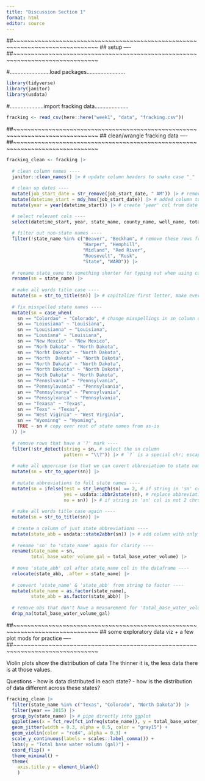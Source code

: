 ```yaml
---
title: "Discussion Section 1"
format: html
editor: source
---
```


##~~~~~~~~~~~~~~~~~~~~~~~~~~~~~~~~~~~~~~~~~~~~~~~~~~~~~~~~~~~~~~~~~~~~~~~~~~~~~~
##                                    setup                                 ----
##~~~~~~~~~~~~~~~~~~~~~~~~~~~~~~~~~~~~~~~~~~~~~~~~~~~~~~~~~~~~~~~~~~~~~~~~~~~~~~

#..........................load packages.........................
```r
library(tidyverse)
library(janitor)
library(usdata)
```


#......................import fracking data......................
```r
fracking <- read_csv(here::here("week1", "data", "fracking.csv"))
```


##~~~~~~~~~~~~~~~~~~~~~~~~~~~~~~~~~~~~~~~~~~~~~~~~~~~~~~~~~~~~~~~~~~~~~~~~~~~~~~
##                        clean/wrangle fracking data                       ----
##~~~~~~~~~~~~~~~~~~~~~~~~~~~~~~~~~~~~~~~~~~~~~~~~~~~~~~~~~~~~~~~~~~~~~~~~~~~~~~

```r
fracking_clean <- fracking |> 
  
  # clean column names ----
  janitor::clean_names() |> # update column headers to snake case "_"
  
  # clean up dates ----
  mutate(job_start_date = str_remove(job_start_date, " AM")) |> # remove 'AM' from job_start_date column
  mutate(datetime_start = mdy_hms(job_start_date)) |> # added column to convert from string to date (save to new col)
  mutate(year = year(datetime_start)) |> # create 'year' col from date column 

  # select relevant cols ----
  select(datetime_start, year, state_name, county_name, well_name, total_base_water_volume) |> # select these columns 
  
  # filter out non-state names ----
  filter(!state_name %in% c("Beaver", "Beckham", # remove these rows from state_name column 
                            "Harper", "Hemphill", 
                            "Midland", "Red River", 
                            "Roosevelt", "Rusk", 
                            "State", "WARD")) |> 
  
  # rename state_name to something shorter for typing out when using case_when (not necessary) ----
  rename(sn = state_name) |> 
  
  # make all words title case ----
  mutate(sn = str_to_title(sn)) |> # capitalize first letter, make everything else lowercase
  
  # fix misspelled state names ----
  mutate(sn = case_when(
    sn == "Colordao" ~ "Colorado", # change misspellings in sn column on the left to the correct spelling on the right
    sn == "Loiusiana" ~ "Louisiana", 
    sn == "Louisianna" ~ "Louisiana",
    sn == "Lousiana" ~ "Louisiana",
    sn == "New Mexcio" ~ "New Mexico",
    sn == "Norh Dakota" ~ "North Dakota",
    sn == "Norht Dakota" ~ "North Dakota",
    sn == "North  Dakota" ~ "North Dakota",
    sn == "North Dakata" ~ "North Dakota",
    sn == "North Dakotta" ~ "North Dakota",
    sn == "Noth Dakota" ~ "North Dakota",
    sn == "Pennslvania" ~ "Pennsylvania",
    sn == "Pennsylavania" ~ "Pennsylvania",
    sn == "Pennsylvanya" ~ "Pennsylvania",
    sn == "Penssylvania" ~ "Pennsylvania",
    sn == "Texasa" ~ "Texas",
    sn == "Texs" ~ "Texas", 
    sn == "West Viginia" ~ "West Virginia",
    sn == "Wyominng" ~ "Wyoming", 
    TRUE ~ sn # copy over rest of state names from as-is
  )) |> 
  
  # remove rows that have a '?' mark ----
  filter(!str_detect(string = sn, # select the sn column 
                     pattern = "\\?")) |> # `?` is a special chr; escape with `\\` prefix
  
  # make all uppercase (so that we can covert abbreviation to state names) ----
  mutate(sn = str_to_upper(sn)) |> 
  
  # mutate abbreviations to full state names ----
  mutate(sn = ifelse(test = str_length(sn) == 2, # if string in 'sn' col is 2 chrs long
                     yes = usdata::abbr2state(sn), # replace abbreviation with full state name 
                     no = sn)) |> # if string in 'sn' col is not 2 chrs long, keep state name as-is
  
  # make all words title case again ----
  mutate(sn = str_to_title(sn)) |> 
  
  # create a column of just state abbreviations ----
  mutate(state_abb = usdata::state2abbr(sn)) |> # add column with only abbreviations
  
  # rename 'sn' to 'state_name' again for clarity ----
  rename(state_name = sn, 
         total_base_water_volume_gal = total_base_water_volume) |> 
  
  # move 'state_abb' col after state_name col in the dataframe ----
  relocate(state_abb, .after = state_name) |> 
  
  # convert 'state_name' & 'state_abb' from string to factor ----
  mutate(state_name = as.factor(state_name),
         state_abb = as.factor(state_abb)) |> 
  
  # remove obs that don't have a measurement for 'total_base_water_volume' (NA) ----
  drop_na(total_base_water_volume_gal)

```

##~~~~~~~~~~~~~~~~~~~~~~~~~~~~~~~~~~~~~~~~~~~~~~~~~~~~~~~~~~~~~~~~~~~~~~~~~~~~~~
##          some exploratory data viz + a few plot mods for practice        ----
##~~~~~~~~~~~~~~~~~~~~~~~~~~~~~~~~~~~~~~~~~~~~~~~~~~~~~~~~~~~~~~~~~~~~~~~~~~~~~~

Violin plots show the distribution of data 
The thinner it is, the less data there is at those values.

Questions
- how is data distributed in each state?
- how is the distribution of data different across these states?

```r
fracking_clean |> 
  filter(state_name %in% c("Texas", "Colorado", "North Dakota")) |> 
  filter(year == 2015) |> 
  group_by(state_name) |> # pipe directly into ggplot
  ggplot(aes(x = fct_rev(fct_infreq(state_name)), y = total_base_water_volume_gal)) + # need to reverse fct order for coord_flip() (plots lowest freq at top by default)
  geom_jitter(width = 0.3, alpha = 0.5, color = "gray15") +
  geom_violin(color = "red4", alpha = 0.3) +
  scale_y_continuous(labels = scales::label_comma()) +
  labs(y = "Total base water volumn (gal)") +
  coord_flip() +
  theme_minimal() +
  theme(
    axis.title.y = element_blank()
    ) 
```


